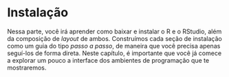 # Instalação

Nessa parte, você irá aprender como baixar e instalar o R e o RStudio, além da composição de *layout* de ambos. Construímos cada seção de instalação como um guia do tipo *passo a passo*, de maneira que você precisa apenas seguí-los de forma direta. Neste capítulo, é importante que você já comece a explorar um pouco a interface dos ambientes de programação que te mostraremos.
